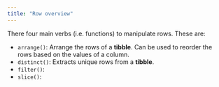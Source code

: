 ```yaml
---
title: "Row overview"
---
```


There four main verbs (i.e. functions) to manipulate rows. These are:

- `arrange()`: Arrange the rows of a __tibble__. Can be used to reorder the rows based on the values of a column.
- `distinct()`: Extracts unique rows from a __tibble__.
- `filter()`: 
- `slice()`: